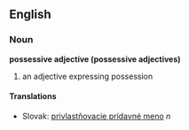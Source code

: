 == English ==
=== Noun ===
'''possessive adjective (possessive adjectives)'''
# an adjective expressing possession
==== Translations ====
*Slovak: [[privlastňovacie prídavné meno]] ''n''